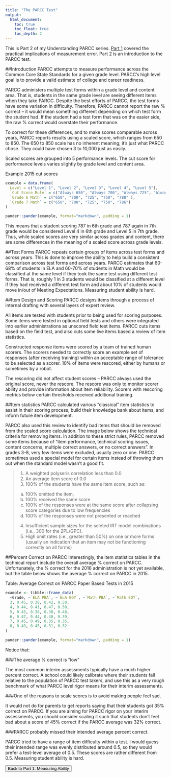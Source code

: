 ```yaml
---
title: "The PARCC Test"
output: 
  html_document:
    toc: true
    toc_float: true
    toc_depth: 2
---
```


This is Part 2 of my Understanding PARCC series. [Part 1](parcc.html) covered the practical implications of measurement error. Part 2 is an introduction to the PARCC test. 

##Introduction
PARCC attempts to measure performance across the Common Core State Standards for a given grade level. PARCC’s high level goal is to provide a valid estimate of college and career readiness. 

PARCC administers multiple test forms within a grade level and content area. That is, students in the same grade level are seeing different items when they take PARCC. Despite the best efforts of PARCC, the test forms have some variation in difficulty. Therefore, PARCC cannot report the raw % correct -- it would mean something different depending on which test form the student had. If the student had a test form that was on the easier side, the raw % correct would overstate their performance. 

To correct for these differences, and to make scores comparable across years, PARCC reports results using a scaled score, which ranges from 650 to 850. The 650 to 850 scale has no inherent meaning; it’s just what PARCC chose. They could have chosen 3 to 10,000 just as easily. 

Scaled scores are grouped into 5 performance levels. The cut score for performance levels varies slightly  by grade level and content area.

Example 2015 cut scores

```r
example = data.frame(
  Level = c("Level 1", "Level 2", "Level 3", "Level 4", "Level 5"),
  `Cut Score Rule` = c("Always 650", "Always 700", "Always 725", "Always 750", "Derived" ),
  `Grade 6 Math` = c("650", "700", "725", "750", "788" ),
  `Grade 7 Math` = c("650", "700", "725", "750", "786")
)

pander::pander(example, format="markdown", padding = 1)
```

This means that a student scoring 787 in 6th grade and 787 again in 7th grade would be considered Level 4 in 6th grade and Level 5 in 7th grade. Thus, while scaled scores are very similar across grades and content, there are some differences in the meaning of a scaled score across grade levels.

##Test Forms
PARCC repeats certain groups of items across test forms and across years. This is done to improve the ability to help build a consistent comparison across test forms and across years. PARCC estimates that 60-68% of students in ELA and 60-70% of students in Math  would be classified at the same level if they took the same test using different test forms. That is, roughly 1 in 3 students would be classified at a different level if they had received a different test form and about 10% of students would move in/out of Meeting Expectations. Measuring student ability is hard.

##Item Design and Scoring
PARCC designs items through a process of internal drafting with several layers of expert review. 

All items are tested with students prior to being used for scoring purposes. Some items were tested in optional field tests and others were integrated into earlier administrations as unscored field test items. PARCC cuts items based on the field test, and also cuts some live items based a review of item statistics.

Constructed response items were scored by a team of trained human scorers. The scorers needed to correctly score an example set of responses (after receiving training) within an acceptable range of tolerance to be selected as a scorer. 10% of items were rescored, either by humans or sometimes by a robot. 

The rescoring did not affect student scores -- PARCC always used the original score, never the rescore. The rescore was only to monitor scorer ability and provide information about item reliability. Scorers with rescoring metrics below certain thresholds received additional training. 

##Item statistics
PARCC calculated various “classical” item statistics to assist in their scoring process, build their knowledge bank about items, and inform future item development. 

PARCC also used this review to identify bad items that should be removed from the scaled score calculation. The image below shows the technical criteria for removing items. In addition to these strict rules, PARCC removed some items because of “item performance, technical scoring issues, content concerns, multiple correct answers, or no correct answers”. In grades 3-8, very few items were excluded, usually zero or one. PARCC sometimes used a special model for certain items instead of throwing them out when the standard model wasn’t a good fit.

>1. A weighted polyseris correlation less than 0.0
>2. An average item score of 0.0
>3. 100% of the students have the same item score, such as:
  > a. 100% omitted the item,
  > b. 100% received the same score
  > c. 100% of the responses were at the same score after collapsing score categories due to low frequencies
  > d. 100% of the responses were not presented or reached
>4. Insufficient sample sizes for the seleted IRT model combinations (i.e., 300 for the 2PL/GPC).
>5. High omit rates (i.e., greater than 50%) on one or more forms (usually an indication that an item may not be functioning correctly on all forms)

##Percent Correct on PARCC
Interestingly, the item statistics tables in the technical report include the overall average % correct on PARCC. Unfortunately, the % correct for the 2016 administration is not yet available, but the table below shows the average % correct on PARCC in 2015.

Table: Average Correct on PARCC Paper Based Tests in 2015
```r
example <- tibble::frame_data(
  ~Grade, ~`ELA PBA`, ~`ELA EOY`, ~`Math PBA`, ~`Math EOY`,
  3, 0.45, 0.38, 0.42, 0.50,
  4, 0.44, 0.41, 0.47, 0.50,
  5, 0.45, 0.38, 0.38, 0.48,
  6, 0.47, 0.44, 0.40, 0.39,
  7, 0.45, 0.49, 0.35, 0.35,
  8, 0.49, 0.45, 0.31, 0.32
)

pander::pander(example, format="markdown", padding = 1)
```

Notice that:

###The average % correct is “low”

The most common interim assessments typically have a much higher percent correct. A school could likely calibrate where their students fall relative to the population of PARCC test takers, and use this as a very rough benchmark of what PARCC level rigor means for their interim assessments.

###One of the reasons to scale scores is to avoid making people feel sad.

It would not do for parents to get reports saying that their students got 35% correct on PARCC. If you are aiming for PARCC rigor on your interim assessments, you should consider scaling it such that students don’t feel bad about a score of 45% correct if the PARCC average was 32% correct.

###PARCC probably missed their intended average percent correct.

PARCC tried to have a range of item difficulty within a test. I would guess their intended range was evenly distributed around 0.5, so they would prefer a test-level average of 0.5. These scores are rather different from 0.5. Measuring student ability is hard.

<a href="parcc.html"><button type="button" class="btn btn-primary">Back to Part 1: Measuring Ability</button></a>
